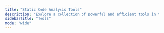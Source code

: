 ```yaml
---
title: "Static Code Analysis Tools"
description: "Explore a collection of powerful and efficient tools in the Static Code Analysis category to enhance your productivity and security."
sidebarTitle: "Tools"
mode: "wide"
---
```



<CardGroup cols={2}>

  <ToolCard
    cardTitle="bandit"
    description="Bandit is a tool designed to find common security issues in Python code. To do this Bandit processes each file, builds an AST from it, and runs appropriate plugins against the AST nodes. Once Bandit has finished scanning all the files it generates a report.Bandit was originally developed within the OpenStack Security Project and later rehomed to PyCQA."
    iframeUrl="https://editor.staging.trickest.io/preview?workflow_url=https://trickest-public-workflow.s3.eu-central-1.amazonaws.com/90653c2e-163d-4c62-9534-f5cafddcaad4.json"
    href="/library/static-code-analysis/tools/bandit"
    category="Static Code Analysis"
  />

  <ToolCard
    cardTitle="dawnscanner"
    description="Dawnscanner is a source code scanner designed to review your ruby code for security issues.Dawnscanner is able to scan plain ruby scripts (e.g. command line applications) but all its features are unleashed when dealing with web applications source code. dawnscanner is able to scan major MVC (Model View Controller) frameworks."
    iframeUrl="https://editor.staging.trickest.io/preview?workflow_url=https://trickest-public-workflow.s3.eu-central-1.amazonaws.com/68c4d2ca-d175-45b8-aede-000e68c78378.json"
    href="/library/static-code-analysis/tools/dawnscanner"
    category="Static Code Analysis"
  />

  <ToolCard
    cardTitle="dumpsterdiver"
    description="DumpsterDiver is a tool, which can analyze big volumes of data in search of hardcoded secrets like keys (e.g. AWS Access Key, Azure Share Key or SSH keys) or passwords. Additionally, it allows creating a simple search rules with basic conditions (e.g. report only csv files including at least 10 email addresses). The main idea of this tool is to detect any potential secret leaks."
    iframeUrl="https://editor.staging.trickest.io/preview?workflow_url=https://trickest-public-workflow.s3.eu-central-1.amazonaws.com/da093a74-c0dc-4bb6-97f6-91936a548b7c.json"
    href="/library/static-code-analysis/tools/dumpsterdiver"
    category="Static Code Analysis"
  />

  <ToolCard
    cardTitle="dvcsripper-git"
    description="Git ripper. It can rip repositories even when directory browsing is turned off."
    iframeUrl="https://editor.staging.trickest.io/preview?workflow_url=https://trickest-public-workflow.s3.eu-central-1.amazonaws.com/842c4d0d-3bc5-488a-9f76-9f4e58665a88.json"
    href="/library/static-code-analysis/tools/dvcsripper-git"
    category="Static Code Analysis"
  />

  <ToolCard
    cardTitle="gitleaks"
    description="Gitleaks is a SAST tool for detecting hard coded secrets like passwords, API keys, and tokens in git repos. Gitleaks is an easy-to-use, all-in-one solution for finding secrets, past or present, in your code. Set leaks-exit-code to 0 for outputs to be saved."
    iframeUrl="https://editor.staging.trickest.io/preview?workflow_url=https://trickest-public-workflow.s3.eu-central-1.amazonaws.com/9ac7f733-dbf9-4cb0-b3df-5f26c6cde111.json"
    href="/library/static-code-analysis/tools/gitleaks"
    category="Static Code Analysis"
  />

  <ToolCard
    cardTitle="git-log4j"
    description="Git-LOG4J is checking if the git repo is using Log4J. Also, prints files that use LOG4J"
    iframeUrl="https://editor.staging.trickest.io/preview?workflow_url=https://trickest-public-workflow.s3.eu-central-1.amazonaws.com/f44f5fe7-026c-4c7b-88ea-7dcf3de1f22e.json"
    href="/library/static-code-analysis/tools/git-log4j"
    category="Static Code Analysis"
  />

  <ToolCard
    cardTitle="gosec"
    description="Inspecting source code for security problems by scanning the Go AST. Rules can be found on the tool's Github page. Unfortunately, the recursive scan is not yet available on this platform, but it's going to be implemented in the future."
    iframeUrl="https://editor.staging.trickest.io/preview?workflow_url=https://trickest-public-workflow.s3.eu-central-1.amazonaws.com/fc85607b-6b3e-4c62-9148-99e2b10591d1.json"
    href="/library/static-code-analysis/tools/gosec"
    category="Static Code Analysis"
  />

  <ToolCard
    cardTitle="leakos"
    description="Search leaks in a github org or in the responses of urls"
    iframeUrl="https://editor.staging.trickest.io/preview?workflow_url=https://trickest-public-workflow.s3.eu-central-1.amazonaws.com/1e3957ff-c512-40d2-8155-6c34679ff831.json"
    href="/library/static-code-analysis/tools/leakos"
    category="Static Code Analysis"
  />

  <ToolCard
    cardTitle="noseyparker"
    description="Nosey Parker is a command-line program that finds secrets and sensitive information in textual data and Git history."
    iframeUrl="https://editor.staging.trickest.io/preview?workflow_url=https://trickest-public-workflow.s3.eu-central-1.amazonaws.com/769c8db3-b1b1-4178-bb8c-cc5c09120284.json"
    href="/library/static-code-analysis/tools/noseyparker"
    category="Static Code Analysis"
  />

  <ToolCard
    cardTitle="reposcanner"
    description="Reposcanner is a python script to search through the commit history of Git repositories looking for interesting strings such as API keys."
    iframeUrl="https://editor.staging.trickest.io/preview?workflow_url=https://trickest-public-workflow.s3.eu-central-1.amazonaws.com/c7ad510d-5405-46f1-b17c-269af852e511.json"
    href="/library/static-code-analysis/tools/reposcanner"
    category="Static Code Analysis"
  />

  <ToolCard
    cardTitle="retire-js"
    description="There is a plethora of JavaScript libraries for use on the Web and in Node.JS apps out there. This greatly simplifies development,but we need to stay up-to-date on security fixes. Using Components with Known Vulnerabilities is now a part of the OWASP Top 10 list of security risks and insecure libraries can pose a huge risk to your Web app. The goal of Retire.js is to help you detect the use of JS-library versions with known vulnerabilities."
    iframeUrl="https://editor.staging.trickest.io/preview?workflow_url=https://trickest-public-workflow.s3.eu-central-1.amazonaws.com/e52583b2-3e37-41f4-ad9a-3d17a17e9d80.json"
    href="/library/static-code-analysis/tools/retire-js"
    category="Static Code Analysis"
  />

  <ToolCard
    cardTitle="rex"
    description="regexFinder gives the matches with a directory (or github repository) of the regexes, and saves the matches of found secrets in a json format."
    iframeUrl="https://editor.staging.trickest.io/preview?workflow_url=https://trickest-public-workflow.s3.eu-central-1.amazonaws.com/d8b06c54-6ec1-4224-9b52-32c8d43991c1.json"
    href="/library/static-code-analysis/tools/rex"
    category="Static Code Analysis"
  />

  <ToolCard
    cardTitle="secretfinder"
    description="SecretFinder is a python script based on LinkFinder (version for burpsuite here), written to discover sensitive data like apikeys, accesstoken, authorizations, jwt,..etc in JavaScript files. It does so by using jsbeautifier for python in combination with a fairly large regular expression."
    iframeUrl="https://editor.staging.trickest.io/preview?workflow_url=https://trickest-public-workflow.s3.eu-central-1.amazonaws.com/1aae8426-c821-46b9-990a-d5692f63a738.json"
    href="/library/static-code-analysis/tools/secretfinder"
    category="Static Code Analysis"
  />

  <ToolCard
    cardTitle="trufflehog"
    description="Find credentials all over the place"
    iframeUrl="https://editor.staging.trickest.io/preview?workflow_url=https://trickest-public-workflow.s3.eu-central-1.amazonaws.com/bb3dbaea-cf8d-45bf-bcc7-be12ff0f3676.json"
    href="/library/static-code-analysis/tools/trufflehog"
    category="Static Code Analysis"
  />

</CardGroup>